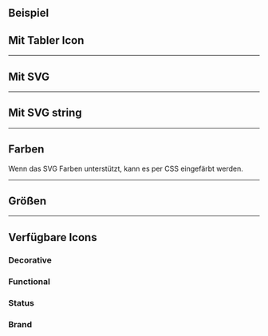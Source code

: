 ## Beispiel

<LiveCodeEditor />

## Mit Tabler Icon

<LiveCodeEditor example="tabler" editorCollapsed />

---

## Mit SVG

<LiveCodeEditor example="svg" editorCollapsed />

---

## Mit SVG string

<LiveCodeEditor example="svg-string" editorCollapsed />

---

## Farben

Wenn das SVG Farben unterstützt, kann es per CSS eingefärbt werden.

<LiveCodeEditor example="coloring" editorCollapsed />

---

## Größen

<LiveCodeEditor example="sizes" editorCollapsed />

---

## Verfügbare Icons

### Decorative

<LiveCodeEditor example="decorative" editorCollapsed />

### Functional

<LiveCodeEditor example="functional" editorCollapsed />

### Status

<LiveCodeEditor example="states" editorCollapsed />

### Brand

<LiveCodeEditor example="brand" editorCollapsed />
